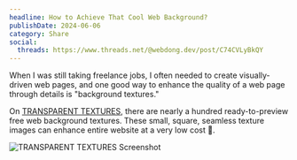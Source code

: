 ```yaml
---
headline: How to Achieve That Cool Web Background?
publishDate: 2024-06-06
category: Share
social:
  threads: https://www.threads.net/@webdong.dev/post/C74CVLyBkQY
---
```


When I was still taking freelance jobs, I often needed to create visually-driven web pages, and one good way to enhance the quality of a web page through details is "background textures."

On [TRANSPARENT TEXTURES](https://www.transparenttextures.com/), there are nearly a hundred ready-to-preview free web background textures. These small, square, seamless texture images can enhance entire website at a very low cost 🌟.

![TRANSPARENT TEXTURES Screenshot](./transparent-texture.webp)
